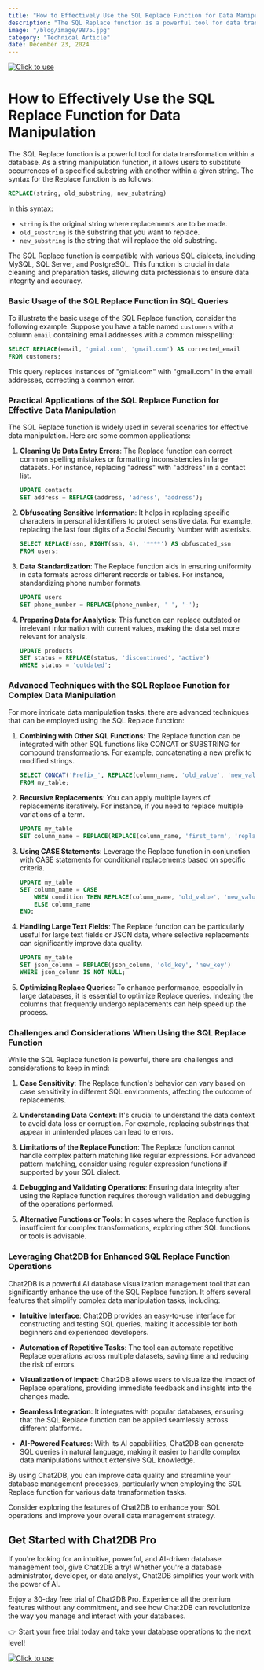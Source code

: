 ```yaml
---
title: "How to Effectively Use the SQL Replace Function for Data Manipulation"
description: "The SQL Replace function is a powerful tool for data transformation within a database."
image: "/blog/image/9875.jpg"
category: "Technical Article"
date: December 23, 2024
---
```

[![Click to use](/image/blog/bg/chat2db1.png)](https://app.chat2db.ai/)
# How to Effectively Use the SQL Replace Function for Data Manipulation


<Authors date="December 23, 2024">
  <Author name="Rowan Hill" link="https://chat2db.ai" />
</Authors>

The SQL Replace function is a powerful tool for data transformation within a database. As a string manipulation function, it allows users to substitute occurrences of a specified substring with another within a given string. The syntax for the Replace function is as follows:

```sql
REPLACE(string, old_substring, new_substring)
```

In this syntax:
- `string` is the original string where replacements are to be made.
- `old_substring` is the substring that you want to replace.
- `new_substring` is the string that will replace the old substring.

The SQL Replace function is compatible with various SQL dialects, including MySQL, SQL Server, and PostgreSQL. This function is crucial in data cleaning and preparation tasks, allowing data professionals to ensure data integrity and accuracy.

### Basic Usage of the SQL Replace Function in SQL Queries

To illustrate the basic usage of the SQL Replace function, consider the following example. Suppose you have a table named `customers` with a column `email` containing email addresses with a common misspelling:

```sql
SELECT REPLACE(email, 'gmial.com', 'gmail.com') AS corrected_email
FROM customers;
```

This query replaces instances of "gmial.com" with "gmail.com" in the email addresses, correcting a common error.

### Practical Applications of the SQL Replace Function for Effective Data Manipulation

The SQL Replace function is widely used in several scenarios for effective data manipulation. Here are some common applications:

1. **Cleaning Up Data Entry Errors**: The Replace function can correct common spelling mistakes or formatting inconsistencies in large datasets. For instance, replacing "adress" with "address" in a contact list.

   ```sql
   UPDATE contacts
   SET address = REPLACE(address, 'adress', 'address');
   ```

2. **Obfuscating Sensitive Information**: It helps in replacing specific characters in personal identifiers to protect sensitive data. For example, replacing the last four digits of a Social Security Number with asterisks.

   ```sql
   SELECT REPLACE(ssn, RIGHT(ssn, 4), '****') AS obfuscated_ssn
   FROM users;
   ```

3. **Data Standardization**: The Replace function aids in ensuring uniformity in data formats across different records or tables. For instance, standardizing phone number formats.

   ```sql
   UPDATE users
   SET phone_number = REPLACE(phone_number, ' ', '-');
   ```

4. **Preparing Data for Analytics**: This function can replace outdated or irrelevant information with current values, making the data set more relevant for analysis.

   ```sql
   UPDATE products
   SET status = REPLACE(status, 'discontinued', 'active')
   WHERE status = 'outdated';
   ```

### Advanced Techniques with the SQL Replace Function for Complex Data Manipulation

For more intricate data manipulation tasks, there are advanced techniques that can be employed using the SQL Replace function:

1. **Combining with Other SQL Functions**: The Replace function can be integrated with other SQL functions like CONCAT or SUBSTRING for compound transformations. For example, concatenating a new prefix to modified strings.

   ```sql
   SELECT CONCAT('Prefix_', REPLACE(column_name, 'old_value', 'new_value')) AS new_column
   FROM my_table;
   ```

2. **Recursive Replacements**: You can apply multiple layers of replacements iteratively. For instance, if you need to replace multiple variations of a term.

   ```sql
   UPDATE my_table
   SET column_name = REPLACE(REPLACE(column_name, 'first_term', 'replacement1'), 'second_term', 'replacement2');
   ```

3. **Using CASE Statements**: Leverage the Replace function in conjunction with CASE statements for conditional replacements based on specific criteria.

   ```sql
   UPDATE my_table
   SET column_name = CASE 
       WHEN condition THEN REPLACE(column_name, 'old_value', 'new_value')
       ELSE column_name
   END;
   ```

4. **Handling Large Text Fields**: The Replace function can be particularly useful for large text fields or JSON data, where selective replacements can significantly improve data quality.

   ```sql
   UPDATE my_table
   SET json_column = REPLACE(json_column, 'old_key', 'new_key')
   WHERE json_column IS NOT NULL;
   ```

5. **Optimizing Replace Queries**: To enhance performance, especially in large databases, it is essential to optimize Replace queries. Indexing the columns that frequently undergo replacements can help speed up the process.

### Challenges and Considerations When Using the SQL Replace Function

While the SQL Replace function is powerful, there are challenges and considerations to keep in mind:

1. **Case Sensitivity**: The Replace function's behavior can vary based on case sensitivity in different SQL environments, affecting the outcome of replacements.

2. **Understanding Data Context**: It's crucial to understand the data context to avoid data loss or corruption. For example, replacing substrings that appear in unintended places can lead to errors.

3. **Limitations of the Replace Function**: The Replace function cannot handle complex pattern matching like regular expressions. For advanced pattern matching, consider using regular expression functions if supported by your SQL dialect.

4. **Debugging and Validating Operations**: Ensuring data integrity after using the Replace function requires thorough validation and debugging of the operations performed.

5. **Alternative Functions or Tools**: In cases where the Replace function is insufficient for complex transformations, exploring other SQL functions or tools is advisable.

### Leveraging Chat2DB for Enhanced SQL Replace Function Operations

Chat2DB is a powerful AI database visualization management tool that can significantly enhance the use of the SQL Replace function. It offers several features that simplify complex data manipulation tasks, including:

- **Intuitive Interface**: Chat2DB provides an easy-to-use interface for constructing and testing SQL queries, making it accessible for both beginners and experienced developers.

- **Automation of Repetitive Tasks**: The tool can automate repetitive Replace operations across multiple datasets, saving time and reducing the risk of errors.

- **Visualization of Impact**: Chat2DB allows users to visualize the impact of Replace operations, providing immediate feedback and insights into the changes made.

- **Seamless Integration**: It integrates with popular databases, ensuring that the SQL Replace function can be applied seamlessly across different platforms.

- **AI-Powered Features**: With its AI capabilities, Chat2DB can generate SQL queries in natural language, making it easier to handle complex data manipulations without extensive SQL knowledge.

By using Chat2DB, you can improve data quality and streamline your database management processes, particularly when employing the SQL Replace function for various data transformation tasks. 

Consider exploring the features of Chat2DB to enhance your SQL operations and improve your overall data management strategy.

## Get Started with Chat2DB Pro

If you're looking for an intuitive, powerful, and AI-driven database management tool, give Chat2DB a try! Whether you're a database administrator, developer, or data analyst, Chat2DB simplifies your work with the power of AI.

Enjoy a 30-day free trial of Chat2DB Pro. Experience all the premium features without any commitment, and see how Chat2DB can revolutionize the way you manage and interact with your databases.

👉 [Start your free trial today](https://app.chat2db.ai/) and take your database operations to the next level!

[![Click to use](/image/blog/bg/chat2db.jpg)](https://app.chat2db.ai/)